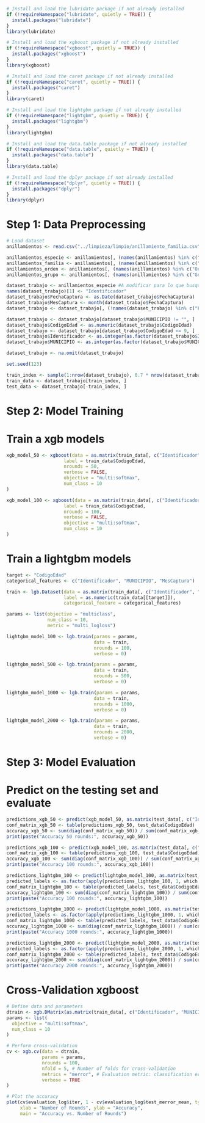 ```r
# Install and load the lubridate package if not already installed
if (!requireNamespace("lubridate", quietly = TRUE)) {
  install.packages("lubridate")
}
library(lubridate)

# Install and load the xgboost package if not already installed
if (!requireNamespace("xgboost", quietly = TRUE)) {
  install.packages("xgboost")
}
library(xgboost)

# Install and load the caret package if not already installed
if (!requireNamespace("caret", quietly = TRUE)) {
  install.packages("caret")
}
library(caret)

# Install and load the lightgbm package if not already installed
if (!requireNamespace("lightgbm", quietly = TRUE)) {
  install.packages("lightgbm")
}
library(lightgbm)

# Install and load the data.table package if not already installed
if (!requireNamespace("data.table", quietly = TRUE)) {
  install.packages("data.table")
}
library(data.table)

# Install and load the dplyr package if not already installed
if (!requireNamespace("dplyr", quietly = TRUE)) {
  install.packages("dplyr")
}
library(dplyr)
```

# Step 1: Data Preprocessing

```r
# Load dataset
anillamientos <- read.csv("../limpieza/limpio/anillamiento_familia.csv")
```

```r
anillamientos_especie <- anillamientos[, (names(anillamientos) %in% c("NombreEspecie", "FechaCaptura", "CodigoEdad", "MUNICIPIO"))]
anillamientos_familia <- anillamientos[, (names(anillamientos) %in% c("Familia", "FechaCaptura", "CodigoEdad", "MUNICIPIO"))]
anillamientos_orden <- anillamientos[, (names(anillamientos) %in% c("Orden", "FechaCaptura", "CodigoEdad", "MUNICIPIO"))]
anillamientos_grupo <- anillamientos[, (names(anillamientos) %in% c("Grupo", "FechaCaptura", "CodigoEdad", "MUNICIPIO"))]
```

```r
dataset_trabajo <- anillamientos_especie #A modificar para lo que busquemos
names(dataset_trabajo)[1] <- "Identificador"
dataset_trabajo$FechaCaptura <- as.Date(dataset_trabajo$FechaCaptura)
dataset_trabajo$MesCaptura <- month(dataset_trabajo$FechaCaptura)
dataset_trabajo <- dataset_trabajo[, (!names(dataset_trabajo) %in% c("FechaCaptura"))]
```

```r
dataset_trabajo <- dataset_trabajo[dataset_trabajo$MUNICIPIO != "", ]
dataset_trabajo$CodigoEdad <- as.numeric(dataset_trabajo$CodigoEdad)
dataset_trabajo <- dataset_trabajo[dataset_trabajo$CodigoEdad <= 9, ]
dataset_trabajo$Identificador <- as.integer(as.factor(dataset_trabajo$Identificador))
dataset_trabajo$MUNICIPIO <- as.integer(as.factor(dataset_trabajo$MUNICIPIO))
```

```r
dataset_trabajo <- na.omit(dataset_trabajo)
```

```r
set.seed(123)

train_index <- sample(1:nrow(dataset_trabajo), 0.7 * nrow(dataset_trabajo))
train_data <- dataset_trabajo[train_index, ]
test_data <- dataset_trabajo[-train_index, ]
```


# Step 2: Model Training

# Train a xgb models

```r
xgb_model_50 <- xgboost(data = as.matrix(train_data[, c("Identificador", "MUNICIPIO", "MesCaptura")]),
                     label = train_data$CodigoEdad,
                     nrounds = 50,
                     verbose = FALSE,
                     objective = "multi:softmax",
                     num_class = 10
)
```

```r
xgb_model_100 <- xgboost(data = as.matrix(train_data[, c("Identificador", "MUNICIPIO", "MesCaptura")]),
                     label = train_data$CodigoEdad,
                     nrounds = 100,
                     verbose = FALSE,
                     objective = "multi:softmax",
                     num_class = 10
)
```

# Train a lightgbm models

```r
target <- "CodigoEdad"
categorical_features <- c("Identificador", "MUNICIPIO", "MesCaptura")

train <- lgb.Dataset(data = as.matrix(train_data[, c("Identificador", "MUNICIPIO", "MesCaptura")]),
                     label = as.numeric(train_data[[target]]),
                     categorical_feature = categorical_features)

params <- list(objective = "multiclass",
               num_class = 10,
               metric = "multi_logloss")
```

```r
lightgbm_model_100 <- lgb.train(params = params,
                                data = train,
                                nrounds = 100,
                                verbose = 0)
```

```r
lightgbm_model_500 <- lgb.train(params = params,
                                data = train,
                                nrounds = 500,
                                verbose = 0)
```

```r
lightgbm_model_1000 <- lgb.train(params = params,
                                data = train,
                                nrounds = 1000,
                                verbose = 0)
```

```r
lightgbm_model_2000 <- lgb.train(params = params,
                                data = train,
                                nrounds = 2000,
                                verbose = 0)
```

# Step 3: Model Evaluation

# Predict on the testing set and evaluate
```r
predictions_xgb_50 <- predict(xgb_model_50, as.matrix(test_data[, c("Identificador", "MUNICIPIO", "MesCaptura")]))
conf_matrix_xgb_50 <- table(predictions_xgb_50, test_data$CodigoEdad)
accuracy_xgb_50 <- sum(diag(conf_matrix_xgb_50)) / sum(conf_matrix_xgb_50)
print(paste("Accuracy 50 rounds:", accuracy_xgb_50))
```

```r
predictions_xgb_100 <- predict(xgb_model_100, as.matrix(test_data[, c("Identificador", "MUNICIPIO", "MesCaptura")]))
conf_matrix_xgb_100 <- table(predictions_xgb_100, test_data$CodigoEdad)
accuracy_xgb_100 <- sum(diag(conf_matrix_xgb_100)) / sum(conf_matrix_xgb_100)
print(paste("Accuracy 100 rounds:", accuracy_xgb_100))
```

```r
predictions_lightgbm_100 <- predict(lightgbm_model_100, as.matrix(test_data[, c("Identificador", "MUNICIPIO", "MesCaptura")]))
predicted_labels <- as.factor(apply(predictions_lightgbm_100, 1, which.max))
conf_matrix_lightgbm_100 <- table(predicted_labels, test_data$CodigoEdad)
accuracy_lightgbm_100 <- sum(diag(conf_matrix_lightgbm_100)) / sum(conf_matrix_lightgbm_100)
print(paste("Accuracy 100 rounds:", accuracy_lightgbm_100))
```

```r
predictions_lightgbm_1000 <- predict(lightgbm_model_1000, as.matrix(test_data[, c("Identificador", "MUNICIPIO", "MesCaptura")]))
predicted_labels <- as.factor(apply(predictions_lightgbm_1000, 1, which.max))
conf_matrix_lightgbm_1000 <- table(predicted_labels, test_data$CodigoEdad)
accuracy_lightgbm_1000 <- sum(diag(conf_matrix_lightgbm_1000)) / sum(conf_matrix_lightgbm_1000)
print(paste("Accuracy 1000 rounds:", accuracy_lightgbm_1000))
```

```r
predictions_lightgbm_2000 <- predict(lightgbm_model_2000, as.matrix(test_data[, c("Identificador", "MUNICIPIO", "MesCaptura")]))
predicted_labels <- as.factor(apply(predictions_lightgbm_2000, 1, which.max))
conf_matrix_lightgbm_2000 <- table(predicted_labels, test_data$CodigoEdad)
accuracy_lightgbm_2000 <- sum(diag(conf_matrix_lightgbm_2000)) / sum(conf_matrix_lightgbm_2000)
print(paste("Accuracy 2000 rounds:", accuracy_lightgbm_2000))
```

# Cross-Validation xgboost

```r
# Define data and parameters
dtrain <- xgb.DMatrix(as.matrix(train_data[, c("Identificador", "MUNICIPIO", "MesCaptura")]), label = train_data$CodigoEdad)
params <- list(
  objective = "multi:softmax",
  num_class = 10
)

# Perform cross-validation
cv <- xgb.cv(data = dtrain,
             params = params,
             nrounds = 100,
             nfold = 5, # Number of folds for cross-validation
             metrics = "merror", # Evaluation metric: classification error
             verbose = TRUE
)

# Plot the accuracy
plot(cv$evaluation_log$iter, 1 - cv$evaluation_log$test_merror_mean, type = "l", 
     xlab = "Number of Rounds", ylab = "Accuracy", 
     main = "Accuracy vs. Number of Rounds")
```

